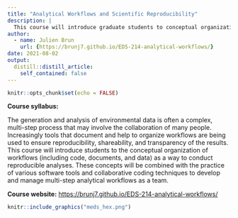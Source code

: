 ```yaml
---
title: "Analytical Workflows and Scientific Reproducibility"
description: |
  This course will introduce graduate students to conceptual organization of workflows as a way to conduct reproducible analyses
author:
  - name: Julien Brun
    url: {https://brunj7.github.io/EDS-214-analytical-workflows/}
date: 2021-08-02
output:
  distill::distill_article:
    self_contained: false
---
```



```r
knitr::opts_chunk$set(echo = FALSE)
```


**Course syllabus:**

The generation and analysis of environmental data is often a complex, multi-step process that may involve the collaboration of many people. Increasingly tools that document and help to organize workflows are being used to ensure reproducibility, shareability, and transparency of the results. This course will introduce students to the conceptual organization of workflows (including code, documents, and data) as a way to conduct reproducible analyses. These concepts will be combined with the practice of various software tools and collaborative coding techniques to develop and manage multi-step analytical workflows as a team.

**Course website:**
<https://brunj7.github.io/EDS-214-analytical-workflows/>


```r
knitr::include_graphics("meds_hex.png")
```

